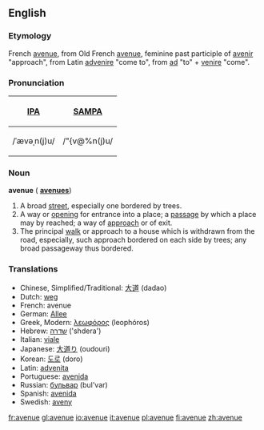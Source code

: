==English==

===Etymology===
French [[avenue]], from Old French [[avenue]], feminine past participle of [[avenir]] "approach", from Latin [[advenire]] "come to", from [[ad]] "to" + [[venire]] "come".

===Pronunciation===
{| border=1 cellpadding=5
! [[w:IPA|IPA]] !! [[w:SAMPA|SAMPA]]
|-
| /ˈævəˌn(j)u/ || /"{v@%n(j)u/
|}

===Noun===
'''avenue'''  ({{plural}} '''[[avenues]]''')

# A broad [[street]], especially one bordered by trees.
# A way or [[opening]] for entrance into a place; a [[passage]] by which a place may by reached; a way of [[approach]] or of exit.
# The principal [[walk]] or approach to a house which is withdrawn from the road, especially, such approach bordered on each side by trees; any broad passageway thus bordered.

===Translations===

*Chinese, Simplified/Traditional: [[大道]] (dadao)
*Dutch: [[weg]]
*French: avenue
*German: [[Allee]]
*Greek, Modern: [[λεωφόρος]] (leophóros)
*Hebrew: [[שדרה]] ('shdera')
*Italian: [[viale]]
*Japanese: [[大道り]] (oudouri)
*Korean: [[도로]] (doro)
*Latin: [[advenita]]
*Portuguese: [[avenida]]
*Russian: [[бульвар]] (bul'var)
*Spanish: [[avenida]]
*Swedish: [[aveny]]

[[fr:avenue]]
[[gl:avenue]]
[[io:avenue]]
[[it:avenue]]
[[pl:avenue]]
[[fi:avenue]]
[[zh:avenue]]